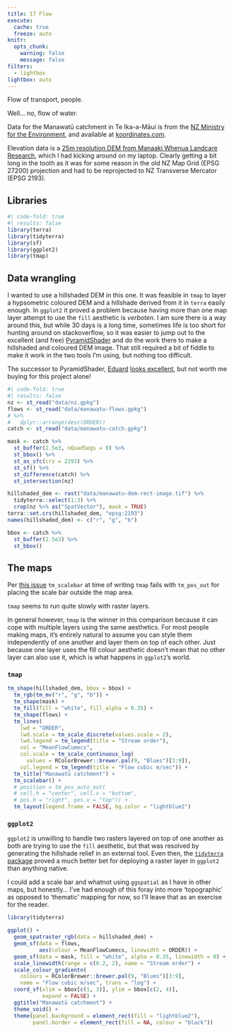```yaml
---
title: 17 Flow
execute: 
  cache: true
  freeze: auto
knitr:
  opts_chunk: 
    warning: false
    message: false
filters:
  - lightbox
lightbox: auto
---
```


Flow of transport, people.

Well... no, flow of water.

Data for the Manawatū catchment in Te Ika-a-Māui is from the [NZ Ministry for the Environment](https://environment.govt.nz/), and available at [koordinates.com](https://koordinates.com/from/data.mfe.govt.nz/layer/53309-river-flows/). 

Elevation data is a [25m resolution DEM from Manaaki Whenua Landcare Research](https://lris.scinfo.org.nz/layer/48131-nzdem-north-island-25-metre/), which I had kicking around on my laptop. Clearly getting a bit long in the tooth as it was for some reason in the old NZ Map Grid (EPSG 27200) projection and had to be reprojected to NZ Transverse Mercator (EPSG 2193).

## Libraries
```r
#| code-fold: true
#| results: false
library(terra)
library(tidyterra)
library(sf)
library(ggplot2)
library(tmap)
```

## Data wrangling
I wanted to use a hillshaded DEM in this one. It was feasible in `tmap` to layer a hypsometric coloured DEM and a hillshade derived from it in `terra` easily enough. In `ggplot2` it proved a problem because having more than one map layer attempt to use the `fill` aesthetic is _verboten_. I am sure there is a way around this, but while 30 days is a long time, sometimes life is too short for hunting around on stackoverflow, so it was easier to jump out to the excellent (and free) [PyramidShader](http://terraincartography.com/PyramidShader/) and do the work there to make a hillshaded and coloured DEM image. That still required a bit of fiddle to make it work in the two tools I'm using, but nothing too difficult.

The successor to PyramidShader, [Eduard](https://eduard.earth/) [looks excellent](https://www.youtube.com/watch?v=Da6SY6XjRiA&t=3s), but not worth me buying for this project alone!

```r
#| code-fold: true
#| results: false
nz <- st_read("data/nz.gpkg")
flows <- st_read("data/manawatu-flows.gpkg") 
# %>%
#   dplyr::arrange(desc(ORDER))
catch <- st_read("data/manawatu-catch.gpkg")

mask <- catch %>%
  st_buffer(2.5e3, nQuadSegs = 0) %>%
  st_bbox() %>%
  st_as_sfc(crs = 2193) %>%
  st_sf() %>%
  st_difference(catch) %>%
  st_intersection(nz)

hillshaded_dem <- rast("data/manawatu-dem-rect-image.tif") %>%
  tidyterra::select(1:3) %>%
  crop(nz %>% as("SpatVector"), mask = TRUE)
terra::set.crs(hillshaded_dem, "epsg:2193")
names(hillshaded_dem) <- c("r", "g", "b")

bbox <- catch %>%
  st_buffer(2.5e3) %>%
  st_bbox()
```

## The maps
Per [this issue](https://github.com/r-tmap/tmap/issues/809) `tm_scalebar` at time of writing `tmap` fails with `tm_pos_out` for placing the scale bar outside the map area.

`tmap` seems to run quite slowly with raster layers.

In general however, `tmap` is the winner in this comparison because it can cope with multiple layers using the same aesthetics. For most people making maps, it's entirely natural to assume you can style them independently of one another and layer them on top of each other. Just because one layer uses the fill colour aesthetic doesn't mean that no other layer can also use it, which is what happens in `ggplot2`'s world.

### `tmap`
```r
tm_shape(hillshaded_dem, bbox = bbox) +
  tm_rgb(tm_mv("r", "g", "b")) +
  tm_shape(mask) +
  tm_fill(fill = "white", fill_alpha = 0.35) +
  tm_shape(flows) + 
  tm_lines(
    lwd = "ORDER", 
    lwd.scale = tm_scale_discrete(values.scale = 2),
    lwd.legend = tm_legend(title = "Stream order"),
    col = "MeanFlowCumecs", 
    col.scale = tm_scale_continuous_log(
      values = RColorBrewer::brewer.pal(9, "Blues")[3:9]),
    col.legend = tm_legend(title = "Flow cubic m/sec")) +
  tm_title("Manawatū catchment") +
  tm_scalebar() +
  # position = tm_pos_auto_out(
  # cell.h = "center", cell.v = "bottom",
  # pos.h = "right", pos.v = "top")) +
  tm_layout(legend.frame = FALSE, bg.color = "lightblue2")
```

### `ggplot2`
`ggplot2` is unwilling to handle two rasters layered on top of one another as both are trying to use the `fill` aesthetic, but that was resolved by generating the hillshade relief in an external tool. Even then, the [`tidyterra` package](https://dieghernan.github.io/tidyterra/index.html) proved a much better bet for deploying a raster layer in `ggplot2` than anything native.

I could add a scale bar and whatnot using `ggspatial` as I have in other maps, but honestly... I've had enough of this foray into more 'topographic' as opposed to 'thematic' mapping for now, so I'll leave that as an exercise for the reader.

```r
library(tidyterra)

ggplot() +
  geom_spatraster_rgb(data = hillshaded_dem) +
  geom_sf(data = flows, 
          aes(colour = MeanFlowCumecs, linewidth = ORDER)) +
  geom_sf(data = mask, fill = "white", alpha = 0.35, linewidth = 0) +
  scale_linewidth(range = c(0.2, 2), name = "Stream order") +
  scale_colour_gradientn(
    colours = RColorBrewer::brewer.pal(9, "Blues")[3:9],
    name = "Flow cubic m/sec", trans = "log") +
  coord_sf(xlim = bbox[c(1, 3)], ylim = bbox[c(2, 4)], 
           expand = FALSE) +
  ggtitle("Manawatū catchment") +
  theme_void() +
  theme(panel.background = element_rect(fill = "lightblue2"),
        panel.border = element_rect(fill = NA, colour = "black"))
```

